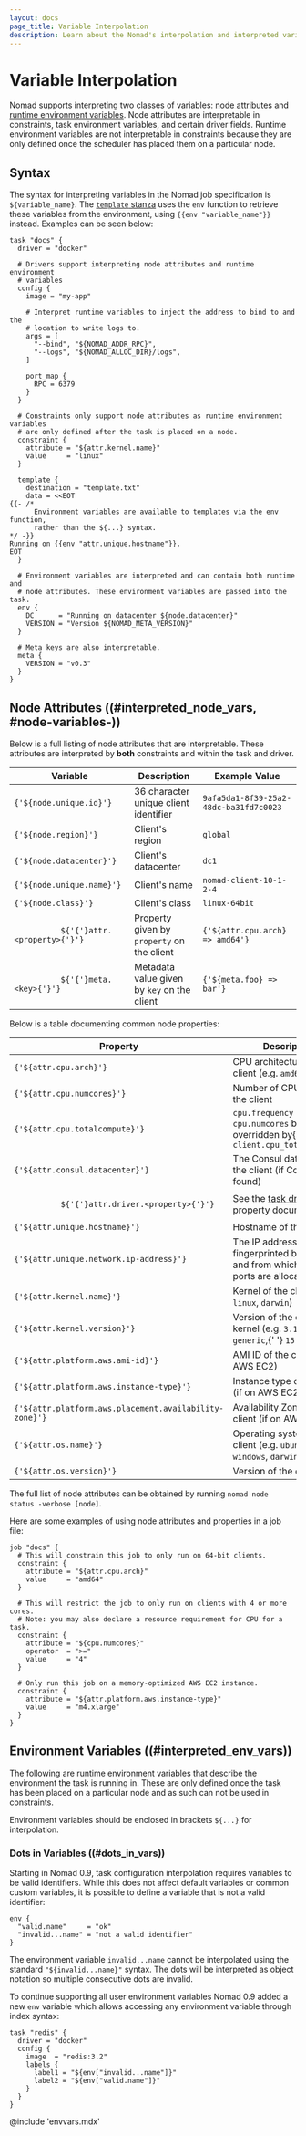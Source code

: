 ```yaml
---
layout: docs
page_title: Variable Interpolation
description: Learn about the Nomad's interpolation and interpreted variables.
---
```


# Variable Interpolation

Nomad supports interpreting two classes of variables: [node
attributes](#interpreted_node_vars) and [runtime environment
variables](#interpreted_env_vars). Node attributes are interpretable in
constraints, task environment variables, and certain driver fields. Runtime
environment variables are not interpretable in constraints because they are only
defined once the scheduler has placed them on a particular node.

## Syntax

The syntax for interpreting variables in the Nomad job specification is
`${variable_name}`. The [`template` stanza](/docs/job-specification/template)
uses the `env` function to retrieve these variables from the environment, using
`{{env "variable_name"}}` instead. Examples can be seen below:

```hcl
task "docs" {
  driver = "docker"

  # Drivers support interpreting node attributes and runtime environment
  # variables
  config {
    image = "my-app"

    # Interpret runtime variables to inject the address to bind to and the
    # location to write logs to.
    args = [
      "--bind", "${NOMAD_ADDR_RPC}",
      "--logs", "${NOMAD_ALLOC_DIR}/logs",
    ]

    port_map {
      RPC = 6379
    }
  }

  # Constraints only support node attributes as runtime environment variables
  # are only defined after the task is placed on a node.
  constraint {
    attribute = "${attr.kernel.name}"
    value     = "linux"
  }

  template {
    destination = "template.txt"
    data = <<EOT
{{- /*
      Environment variables are available to templates via the env function,
      rather than the ${...} syntax.
*/ -}}
Running on {{env "attr.unique.hostname"}}.
EOT
  }

  # Environment variables are interpreted and can contain both runtime and
  # node attributes. These environment variables are passed into the task.
  env {
    DC      = "Running on datacenter ${node.datacenter}"
    VERSION = "Version ${NOMAD_META_VERSION}"
  }

  # Meta keys are also interpretable.
  meta {
    VERSION = "v0.3"
  }
}
```

## Node Attributes ((#interpreted_node_vars, #node-variables-))

Below is a full listing of node attributes that are interpretable. These
attributes are interpreted by **both** constraints and within the task and
driver.

<table>
  <thead>
    <tr>
      <th>Variable</th>
      <th>Description</th>
      <th>Example Value</th>
    </tr>
  </thead>
  <tbody>
    <tr>
      <td>
        <code>{'${node.unique.id}'}</code>
      </td>
      <td>36 character unique client identifier</td>
      <td>
        <code>9afa5da1-8f39-25a2-48dc-ba31fd7c0023</code>
      </td>
    </tr>
    <tr>
      <td>
        <code>{'${node.region}'}</code>
      </td>
      <td>Client's region</td>
      <td>
        <code>global</code>
      </td>
    </tr>
    <tr>
      <td>
        <code>{'${node.datacenter}'}</code>
      </td>
      <td>Client's datacenter</td>
      <td>
        <code>dc1</code>
      </td>
    </tr>
    <tr>
      <td>
        <code>{'${node.unique.name}'}</code>
      </td>
      <td>Client's name</td>
      <td>
        <code>nomad-client-10-1-2-4</code>
      </td>
    </tr>
    <tr>
      <td>
        <code>{'${node.class}'}</code>
      </td>
      <td>Client's class</td>
      <td>
        <code>linux-64bit</code>
      </td>
    </tr>
    <tr>
      <td>
        <code>
          ${'{'}attr.&lt;property&gt;{'}'}
        </code>
      </td>
      <td>
        Property given by <code>property</code> on the client
      </td>
      <td>
        <code>{'${attr.cpu.arch} => amd64'}</code>
      </td>
    </tr>
    <tr>
      <td>
        <code>
          ${'{'}meta.&lt;key&gt;{'}'}
        </code>
      </td>
      <td>
        Metadata value given by <code>key</code> on the client
      </td>
      <td>
        <code>{'${meta.foo} => bar'}</code>
      </td>
    </tr>
  </tbody>
</table>

Below is a table documenting common node properties:

<table>
  <thead>
    <tr>
      <th>Property</th>
      <th>Description</th>
    </tr>
  </thead>
  <tbody>
    <tr>
      <td>
        <code>{'${attr.cpu.arch}'}</code>
      </td>
      <td>
        CPU architecture of the client (e.g. <code>amd64</code>,{' '}
        <code>386</code>)
      </td>
    </tr>
    <tr>
      <td>
        <code>{'${attr.cpu.numcores}'}</code>
      </td>
      <td>Number of CPU cores on the client</td>
    </tr>
    <tr>
      <td>
        <code>{'${attr.cpu.totalcompute}'}</code>
      </td>
      <td>
        <code>cpu.frequency &times; cpu.numcores</code> but may be overridden by{' '}
        <code>client.cpu_total_compute</code>
      </td>
    </tr>
    <tr>
      <td>
        <code>{'${attr.consul.datacenter}'}</code>
      </td>
      <td>The Consul datacenter of the client (if Consul is found)</td>
    </tr>
    <tr>
      <td>
        <code>
          ${'{'}attr.driver.&lt;property&gt;{'}'}
        </code>
      </td>
      <td>
        See the <a href="/docs/drivers">task drivers</a> for property
        documentation
      </td>
    </tr>
    <tr>
      <td>
        <code>{'${attr.unique.hostname}'}</code>
      </td>
      <td>Hostname of the client</td>
    </tr>
    <tr>
      <td>
        <code>{'${attr.unique.network.ip-address}'}</code>
      </td>
      <td>
        The IP address fingerprinted by the client and from which task ports are
        allocated
      </td>
    </tr>
    <tr>
      <td>
        <code>{'${attr.kernel.name}'}</code>
      </td>
      <td>
        Kernel of the client (e.g. <code>linux</code>, <code>darwin</code>)
      </td>
    </tr>
    <tr>
      <td>
        <code>{'${attr.kernel.version}'}</code>
      </td>
      <td>
        Version of the client kernel (e.g. <code>3.19.0-25-generic</code>,{' '}
        <code>15.0.0</code>)
      </td>
    </tr>
    <tr>
      <td>
        <code>{'${attr.platform.aws.ami-id}'}</code>
      </td>
      <td>AMI ID of the client (if on AWS EC2)</td>
    </tr>
    <tr>
      <td>
        <code>{'${attr.platform.aws.instance-type}'}</code>
      </td>
      <td>Instance type of the client (if on AWS EC2)</td>
    </tr>
    <tr>
      <td>
        <code>{'${attr.platform.aws.placement.availability-zone}'}</code>
      </td>
      <td>Availability Zone of the client (if on AWS EC2)</td>
    </tr>
    <tr>
      <td>
        <code>{'${attr.os.name}'}</code>
      </td>
      <td>
        Operating system of the client (e.g. <code>ubuntu</code>,{' '}
        <code>windows</code>, <code>darwin</code>)
      </td>
    </tr>
    <tr>
      <td>
        <code>{'${attr.os.version}'}</code>
      </td>
      <td>Version of the client OS</td>
    </tr>
  </tbody>
</table>

The full list of node attributes can be obtained by running `nomad node status -verbose [node]`.

Here are some examples of using node attributes and properties in a job file:

```hcl
job "docs" {
  # This will constrain this job to only run on 64-bit clients.
  constraint {
    attribute = "${attr.cpu.arch}"
    value     = "amd64"
  }

  # This will restrict the job to only run on clients with 4 or more cores.
  # Note: you may also declare a resource requirement for CPU for a task.
  constraint {
    attribute = "${cpu.numcores}"
    operator  = ">="
    value     = "4"
  }

  # Only run this job on a memory-optimized AWS EC2 instance.
  constraint {
    attribute = "${attr.platform.aws.instance-type}"
    value     = "m4.xlarge"
  }
}
```

## Environment Variables ((#interpreted_env_vars))

The following are runtime environment variables that describe the environment
the task is running in. These are only defined once the task has been placed on
a particular node and as such can not be used in constraints.

Environment variables should be enclosed in brackets `${...}` for
interpolation.

### Dots in Variables ((#dots_in_vars))

Starting in Nomad 0.9, task configuration interpolation requires variables to
be valid identifiers. While this does not affect default variables or common
custom variables, it is possible to define a variable that is not a valid
identifier:

```hcl
env {
  "valid.name"     = "ok"
  "invalid...name" = "not a valid identifier"
}
```

The environment variable `invalid...name` cannot be interpolated using the
standard `"${invalid...name}"` syntax. The dots will be interpreted as object
notation so multiple consecutive dots are invalid.

To continue supporting all user environment variables Nomad 0.9 added a new
`env` variable which allows accessing any environment variable through index
syntax:

```hcl
task "redis" {
  driver = "docker"
  config {
    image  = "redis:3.2"
    labels {
      label1 = "${env["invalid...name"]}"
      label2 = "${env["valid.name"]}"
    }
  }
}
```

@include 'envvars.mdx'

